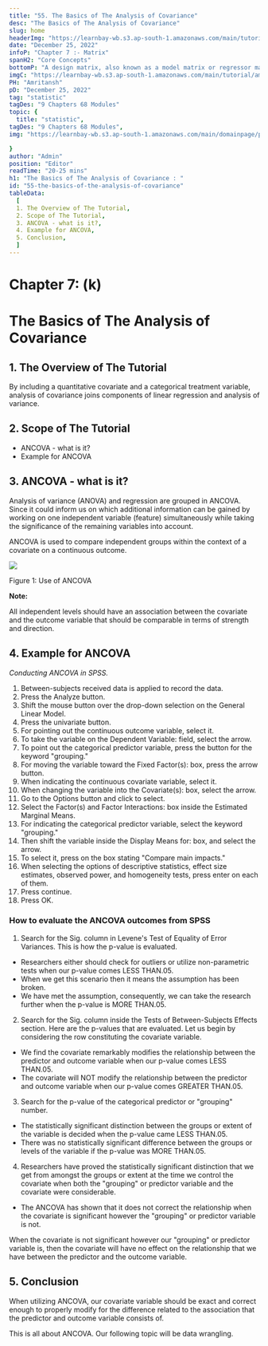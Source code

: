 ```yaml
---
title: "55. The Basics of The Analysis of Covariance"
desc: "The Basics of The Analysis of Covariance"
slug: home
headerImg: "https://learnbay-wb.s3.ap-south-1.amazonaws.com/main/tutorial/Statistics+Header.png"
date: "December 25, 2022"
infoP: "Chapter 7 :- Matrix"
spanH2: "Core Concepts"
bottomP: "A design matrix, also known as a model matrix or regressor matrix and sometimes represented by the letter X, is a matrix of values for explanatory variables of a collection of objects utilized in statistics and, more specifically, regression analysis."
imgC: "https://learnbay-wb.s3.ap-south-1.amazonaws.com/main/tutorial/amritansh.png"
PH: "Amritansh"
pD: "December 25, 2022"
tag: "statistic"
tagDes: "9 Chapters 68 Modules"
topic: {
  title: "statistic",
tagDes: "9 Chapters 68 Modules",
img: "https://learnbay-wb.s3.ap-south-1.amazonaws.com/main/domainpage/pie-chart.png"

}
author: "Admin"
position: "Editor"
readTime: "20-25 mins"
h1: "The Basics of The Analysis of Covariance : "
id: "55-the-basics-of-the-analysis-of-covariance"
tableData:
  [
  1. The Overview of The Tutorial, 
  2. Scope of The Tutorial,  
  3. ANCOVA - what is it?,  
  4. Example for ANCOVA, 
  5. Conclusion,
  ]
---
```


# **Chapter 7: (k)**


# **The Basics of The Analysis of Covariance**


## 1. The Overview of The Tutorial

By including a quantitative covariate and a categorical treatment variable, analysis of covariance joins components of linear regression and analysis of variance.


## 2. Scope of The Tutorial



* ANCOVA - what is it?
* Example for ANCOVA


## 3. ANCOVA - what is it?

Analysis of variance (ANOVA) and regression are grouped in ANCOVA. Since it could inform us on which additional information can be gained by working on one independent variable (feature) simultaneously while taking the significance of the remaining variables into account.

ANCOVA is used to compare independent groups within the context of a covariate on a continuous outcome.


<img src="https://learnbay-wb.s3.ap-south-1.amazonaws.com/main/tutorial/statistics/Figure+1+for+ANCOVA.jpg"></img>



Figure 1: Use of ANCOVA


**Note:**

All independent levels should have an association between the covariate and the outcome variable that should be comparable in terms of strength and direction.


## 4. Example for ANCOVA

_Conducting ANCOVA in SPSS._



1. Between-subjects received data is applied to record the data.
2. Press the Analyze button.
3. Shift the mouse button over the drop-down selection on the General Linear Model.
4. Press the univariate button.
5. For pointing out the continuous outcome variable, select it.
6. To take the variable on the Dependent Variable: field, select the arrow.
7. To point out the categorical predictor variable, press the button for  the keyword "grouping."
8. For moving the variable toward the Fixed Factor(s): box, press the arrow button.
9. When indicating the continuous covariate variable, select it.
10. When changing the variable into the Covariate(s): box, select the arrow.
11. Go to the Options button and click to select.
12. Select the Factor(s) and Factor Interactions: box inside the Estimated Marginal Means.
13. For indicating the categorical predictor variable, select the keyword "grouping."
14. Then shift the variable inside the Display Means for: box, and select the arrow.
15. To select it, press on the box stating "Compare main impacts."
16. When selecting the options of descriptive statistics, effect size estimates, observed power, and homogeneity tests, press enter on each of them.
17. Press continue.
18. Press OK.


### **How to evaluate the ANCOVA outcomes from SPSS**



1. Search for the Sig. column in Levene's Test of Equality of Error Variances. This is how the p-value is evaluated.
* Researchers either should check for outliers or utilize non-parametric tests when our p-value comes LESS THAN.05. 
* When we get this scenario then it means the assumption has been broken.
* We have met the assumption, consequently, we can take the research further when the p-value is MORE THAN.05.
2. Search for the Sig. column inside the Tests of Between-Subjects Effects section. Here are the p-values that are evaluated. Let us begin by considering the row constituting the covariate variable.
* We find the covariate remarkably modifies the relationship between the predictor and outcome variable when our p-value comes LESS THAN.05.
* The covariate will NOT modify the relationship between the predictor and outcome variable when our p-value comes GREATER THAN.05.
3. Search for the p-value of the categorical predictor or "grouping" number.
* The statistically significant distinction between the groups or extent of the variable is decided when the p-value came LESS THAN.05.
* There was no statistically significant difference between the groups or levels of the variable if the p-value was MORE THAN.05.
4. Researchers have proved the statistically significant distinction that we get from amongst the groups or extent at the time we control the covariate when both the "grouping" or predictor variable and the covariate were considerable.
* The ANCOVA has shown that it does not correct the relationship when the covariate is significant however the "grouping" or predictor variable is not.

When the covariate is not significant however our "grouping" or predictor variable is, then the covariate will have no effect on the relationship that we have between the predictor and the outcome variable.


## 5. Conclusion

When utilizing ANCOVA, our covariate variable should be exact and correct enough to properly modify for the difference related to the association that the predictor and outcome variable consists of.

This is all about ANCOVA. Our following topic will be data wrangling.


